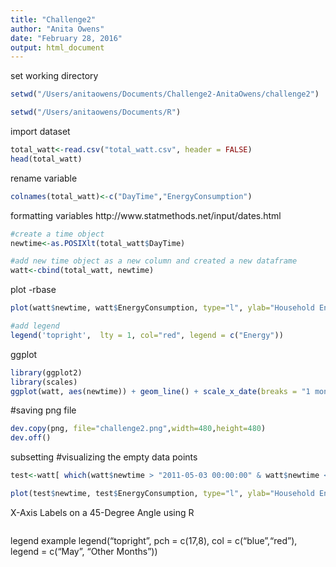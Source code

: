 ```yaml
---
title: "Challenge2"
author: "Anita Owens"
date: "February 28, 2016"
output: html_document
---
```

set working directory
```r
setwd("/Users/anitaowens/Documents/Challenge2-AnitaOwens/challenge2")

setwd("/Users/anitaowens/Documents/R")
```
import dataset
```r
total_watt<-read.csv("total_watt.csv", header = FALSE)
head(total_watt)
```
rename variable
```r
colnames(total_watt)<-c("DayTime","EnergyConsumption")
```
formatting variables
http://www.statmethods.net/input/dates.html
```r
#create a time object
newtime<-as.POSIXlt(total_watt$DayTime)

#add new time object as a new column and created a new dataframe
watt<-cbind(total_watt, newtime)

```
plot -rbase
```r
plot(watt$newtime, watt$EnergyConsumption, type="l", ylab="Household Energy Consumption", xlab="Date", col="34", lwd=1, font=2, main = "Challenge 2", col.main="black", col.lab="blue")

#add legend
legend('topright',  lty = 1, col="red", legend = c("Energy"))
```
ggplot
```r
library(ggplot2)
library(scales)
ggplot(watt, aes(newtime)) + geom_line() + scale_x_date(breaks = "1 month", minor_breaks = "1 week") + xlab("") + ylab("Household Energy Consumption")
```

#saving png file
```r
dev.copy(png, file="challenge2.png",width=480,height=480)
dev.off()
```
subsetting
#visualizing the empty data points
```r
test<-watt[ which(watt$newtime > "2011-05-03 00:00:00" & watt$newtime < "2011-05-08 00:00:00"),]

plot(test$newtime, test$EnergyConsumption, type="l", ylab="Household Energy Consumption", xlab="Date", col="darkblue", lwd=1)

```
X-Axis Labels on a 45-Degree Angle using R
```r

```
legend example
legend("topright", pch = c(17,8), col = c("blue","red"), legend = c("May", "Other Months"))

